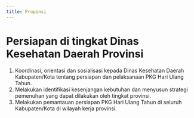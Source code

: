 ```yaml
---
title: Propinsi
---
```

# Persiapan di tingkat Dinas Kesehatan Daerah Provinsi

1. Koordinasi, orientasi dan sosialisasi kepada Dinas Kesehatan Daerah Kabupaten/Kota tentang persiapan dan pelaksanaan PKG Hari Ulang Tahun.
2. Melakukan identifikasi kesenjangan kebutuhan dan menyusun strategi pemenuhan yang dapat dilakukan oleh tingkat provinsi.
3. Melakukan pemantauan persiapan PKG Hari Ulang Tahun di seluruh Kabupaten/Kota di wilayah kerja provinsi.

